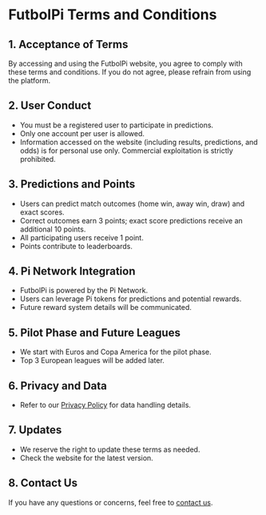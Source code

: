 
<UnstableLocaleFix />

# FutbolPi Terms and Conditions

## 1. Acceptance of Terms

By accessing and using the FutbolPi website, you agree to comply with these terms and conditions. If you do not agree, please refrain from using the platform.

## 2. User Conduct

- You must be a registered user to participate in predictions.
- Only one account per user is allowed.
- Information accessed on the website (including results, predictions, and odds) is for personal use only. Commercial exploitation is strictly prohibited.

## 3. Predictions and Points

- Users can predict match outcomes (home win, away win, draw) and exact scores.
- Correct outcomes earn 3 points; exact score predictions receive an additional 10 points.
- All participating users receive 1 point.
- Points contribute to leaderboards.

## 4. Pi Network Integration

- FutbolPi is powered by the Pi Network.
- Users can leverage Pi tokens for predictions and potential rewards.
- Future reward system details will be communicated.

## 5. Pilot Phase and Future Leagues

- We start with Euros and Copa America for the pilot phase.
- Top 3 European leagues will be added later.

## 6. Privacy and Data

- Refer to our [Privacy Policy](/legal/privacy) for data handling details.

## 7. Updates

- We reserve the right to update these terms as needed.
- Check the website for the latest version.

## 8. Contact Us

If you have any questions or concerns, feel free to [contact us](/telegram).
